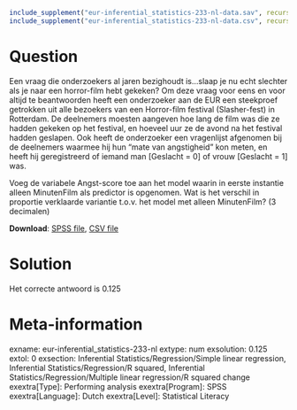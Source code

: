 ```{r, echo = FALSE, results = "hide"}
include_supplement("eur-inferential_statistics-233-nl-data.sav", recursive = TRUE)
include_supplement("eur-inferential_statistics-233-nl-data.csv", recursive = TRUE)
```

Question
========
Een vraag die onderzoekers al jaren bezighoudt is…slaap je nu echt slechter als je naar een horror-film hebt gekeken? Om deze vraag voor eens en voor altijd te beantwoorden heeft een onderzoeker aan de EUR een steekproef getrokken uit alle bezoekers van een Horror-film festival (Slasher-fest) in Rotterdam.  De deelnemers moesten aangeven hoe lang de film was die ze hadden gekeken op het festival, en hoeveel uur ze de avond na het festival hadden geslapen. Ook heeft de onderzoeker een vragenlijst afgenomen bij de deelnemers waarmee hij hun “mate van angstigheid” kon meten, en heeft hij geregistreerd of iemand man [Geslacht = 0] of vrouw [Geslacht = 1] was.

Voeg de variabele Angst-score toe aan het model waarin in eerste instantie alleen MinutenFilm als predictor is opgenomen. Wat is het verschil in proportie verklaarde variantie t.o.v. het model met alleen MinutenFilm? (3 decimalen)

**Download**: [SPSS file](eur-inferential_statistics-233-nl-data.sav), [CSV file](eur-inferential_statistics-233-nl-data.csv)


Solution
========
Het correcte antwoord is 0.125


Meta-information
================
exname: eur-inferential_statistics-233-nl
extype: num
exsolution: 0.125
extol: 0
exsection: Inferential Statistics/Regression/Simple linear regression, Inferential Statistics/Regression/R squared, Inferential Statistics/Regression/Multiple linear regression/R squared change
exextra[Type]: Performing analysis
exextra[Program]: SPSS
exextra[Language]: Dutch
exextra[Level]: Statistical Literacy